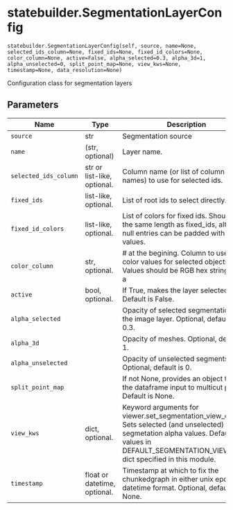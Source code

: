 # statebuilder.SegmentationLayerConfig { #nglui.statebuilder.SegmentationLayerConfig }

`statebuilder.SegmentationLayerConfig(self, source, name=None, selected_ids_column=None, fixed_ids=None, fixed_id_colors=None, color_column=None, active=False, alpha_selected=0.3, alpha_3d=1, alpha_unselected=0, split_point_map=None, view_kws=None, timestamp=None, data_resolution=None)`

Configuration class for segmentation layers

## Parameters

| Name                  | Type                         | Description                                                                                                                                                                                             | Default    |
|-----------------------|------------------------------|---------------------------------------------------------------------------------------------------------------------------------------------------------------------------------------------------------|------------|
| `source`              | str                          | Segmentation source                                                                                                                                                                                     | _required_ |
| `name`                | (str, optional)              | Layer name.                                                                                                                                                                                             | `None`     |
| `selected_ids_column` | str or list-like, optional.  | Column name (or list of column names) to use for selected ids.                                                                                                                                          | `None`     |
| `fixed_ids`           | list-like, optional.         | List of root ids to select directly.                                                                                                                                                                    | `None`     |
| `fixed_id_colors`     | list-like, optional.         | List of colors for fixed ids. Should be the same length as fixed_ids, although null entries can be padded with None values.                                                                             | `None`     |
| `color_column`        | str, optional.               | # at the begining. Column to use for color values for selected objects. Values should be RGB hex strings with a                                                                                         | `None`     |
| `active`              | bool, optional.              | If True, makes the layer selected. Default is False.                                                                                                                                                    | `False`    |
| `alpha_selected`      |                              | Opacity of selected segmentations in the image layer. Optional, default is 0.3.                                                                                                                         | `0.3`      |
| `alpha_3d`            |                              | Opacity of meshes. Optional, default is 1.                                                                                                                                                              | `1`        |
| `alpha_unselected`    |                              | Opacity of unselected segments. Optional, default is 0.                                                                                                                                                 | `0`        |
| `split_point_map`     |                              | If not None, provides an object to map the dataframe input to multicut points. Default is None.                                                                                                         | `None`     |
| `view_kws`            | dict, optional.              | Keyword arguments for viewer.set_segmentation_view_options. Sets selected (and unselected) segmetation alpha values. Defaults to values in DEFAULT_SEGMENTATION_VIEW_KWS dict specified in this module. | `None`     |
| `timestamp`           | float or datetime, optional. | Timestamp at which to fix the chunkedgraph in either unix epoch or datetime format. Optional, default is None.                                                                                          | `None`     |